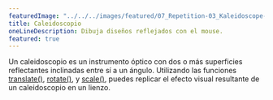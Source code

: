 ---
featuredImage: "../../../images/featured/07_Repetition-03_Kaleidoscope-thumbnail.png"
title: Caleidoscopio
oneLineDescription: Dibuja diseños reflejados con el mouse.
featured: true
---

Un caleidoscopio es un instrumento óptico con dos o más superficies reflectantes inclinadas entre sí a un ángulo. 
Utilizando las funciones <a href="https://p5js.org/reference/p5/translate" target="_blank">translate()</a>,
<a href="https://p5js.org/reference/p5/rotate" target="_blank">rotate()</a>, y 
<a href="https://p5js.org/reference/p5/scale" target="_blank">scale()</a>, puedes replicar 
el efecto visual resultante de un caleidoscopio en un lienzo.